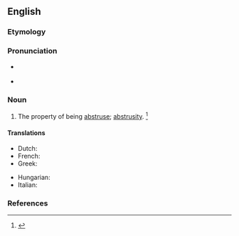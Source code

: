 ==English==

===Etymology===
{{suffix|abstruse|ness|lang=en}}

===Pronunciation===
* {{a|RP}} {{IPA|/əbˈstɹuːs.nəs/|lang=en}}
* {{a|US}} {{IPA|/æbˈstɹus.nəs/|/əbˈstɹus.nəs/|lang=en}}

===Noun===
{{en-noun|es}}

# The property of being [[abstruse]]; [[abstrusity]]. {{defdate|First attested in the mid 17<sup>th</sup> century.}}<ref name=SOED>{{R:SOED5|page=10}}</ref>

====Translations====
{{trans-top|the property of being abstruse}}
* Dutch: {{t|nl|traag van begrip}}
* French: {{t|fr|dur de comprenure}}
* Greek: {{t+|el|ασάφεια|f}}
{{trans-mid}}
* Hungarian: {{t+|hu|homályosság}}
* Italian: {{t|it|astruseria|f}}
{{trans-bottom}}

===References===
<references/>